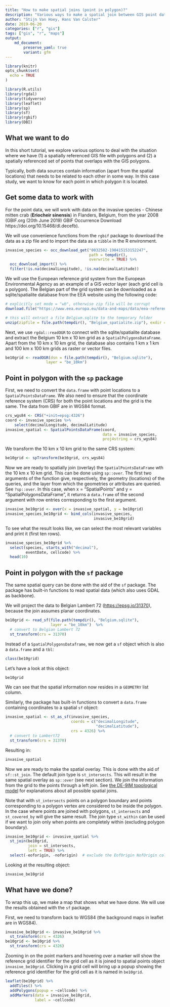 ```yaml
---
title: "How to make spatial joins (point in polygon)?"
description: "Various ways to make a spatial join between GIS point data and polygon data"
author: "Stijn Van Hoey, Hans Van Calster"
date: 2019-06-20
categories: ["r", "gis"]
tags: ["gis", "r", "maps"]
output: 
    md_document:
        preserve_yaml: true
        variant: gfm
---
```


```r
library(knitr)
opts_chunk$set(
  echo = TRUE
)
```


```r
library(R.utils)
library(rgdal)
library(tidyverse)
library(leaflet)
library(sp)
library(sf)
library(rgbif)
library(DBI)
```

## What we want to do

In this short tutorial, we explore various options to deal with the situation where we have (1) a spatially referenced GIS file with polygons and (2) a spatially referenced set of points that overlaps with the GIS polygons. 

Typically, both data sources contain information (apart from the spatial locations) that needs to be related to each other in some way. In this case study, we want to know for each point in which polygon it is located.

## Get some data to work with

For the point data, we will work with data on the invasive species - Chinese mitten crab (**Eriocheir sinensis**) in  Flanders, Belgium, from the year 2008 (GBIF.org (20th June 2019) GBIF Occurrence Download https://doi.org/10.15468/dl.decefb).

We will use convenience functions from the `rgbif` package to download the data as a zip file and to import the data as a `tibble` in the R environment. 

```r
invasive_species <- occ_download_get("0032582-190415153152247",
                                     path = tempdir(),
                                     overwrite = TRUE) %>% 
  occ_download_import() %>%
  filter(!is.na(decimalLongitude), !is.na(decimalLatitude))
```

We will use the European reference grid system from the European Environmental Agency as an example of a GIS vector layer (each grid cell is a polygon). The Belgian part of the grid system can be downloaded as a sqlite/spatialite database from the EEA website using the following code:

```r
# explicitly set mode = "wb", otherwise zip file will be corrupt
download.file("https://www.eea.europa.eu/data-and-maps/data/eea-reference-grids-2/gis-files/belgium-spatialite/at_download/file", destfile = file.path(tempdir(), "Belgium_spatialite.zip"), mode = "wb")

# this will extract a file Belgium.sqlite to the temporary folder
unzip(zipfile = file.path(tempdir(), "Belgium_spatialite.zip"), exdir = tempdir())  
```

Next, we use `rgdal::readOGR` to connect with the sqlite/spatialite database and extract the Belgium 10 km x 10 km grid as a `SpatialPolygonsDataFrame`. Apart from the 10 km x 10 km grid, the database also contains 1 km x 1 km and 100 km x 100 km grids as raster or vector files.

```r
be10grid <- readOGR(dsn = file.path(tempdir(), "Belgium.sqlite"), 
                  layer = "be_10km")
```



## Point in polygon with the `sp` package

First, we need to convert the `data.frame` with point locations to a `SpatialPointsDataFrame`. We also need to ensure that the coordinate reference system (CRS) for both the point locations and the grid is the same. The data from GBIF are in WGS84 format.

```r
crs_wgs84 <- CRS("+init=epsg:4326")
coord <- invasive_species %>%
    select(decimalLongitude, decimalLatitude)
invasive_spatial <- SpatialPointsDataFrame(coord,
                                           data = invasive_species,
                                           proj4string = crs_wgs84)
```

We transform the 10 km x 10 km grid to the same CRS system:

```r
be10grid <- spTransform(be10grid, crs_wgs84)
```

Now we are ready to spatially join (overlay) the `SpatialPointsDataFrame` wth the 10 km x 10 km grid. This can be done using `sp::over`. The first two arguments of the function give, respectively, the geometry (locations) of the queries, and the layer from which the geometries or attributes are queried. See `?sp::over`. In this case, when x = "SpatialPoints" and  y = "SpatialPolygonsDataFrame", it
returns a `data.frame` of the second argument with row entries corresponding to the first argument.

```r
invasive_be10grid <- over(x = invasive_spatial, y = be10grid)
invasive_species_be10grid <- bind_cols(invasive_species,
                                       invasive_be10grid)
```

To see what the result looks like, we can select the most relevant variables and print it (first ten rows).

```r
invasive_species_be10grid %>%
  select(species, starts_with("decimal"),
         eventDate, cellcode) %>%
  head(10)
```



## Point in polygon with the `sf` package

The same spatial query can be done with the aid of the `sf` package. The package has built-in functions to read spatial data (which also uses GDAL as backbone). 

We will project the data to Belgian Lambert 72 (<https://epsg.io/31370>), because the join assumes planar coordinates.

```r
be10grid <- read_sf(file.path(tempdir(), "Belgium.sqlite"), 
                    layer = "be_10km")  %>%
  # convert to Belgian Lambert 72
  st_transform(crs = 31370)
```

Instead of a `SpatialPolygonsDataframe`, we now get a `sf` object which is also a `data.frame` and a `tbl`:

```r
class(be10grid)
```

Let's have a look at this object:

```r
be10grid
```

We can see that the spatial information now resides in a `GEOMETRY` list column.

Similarly, the package has built-in functions to convert a `data.frame` containing coordinates to a spatial `sf` object:

```r
invasive_spatial <- st_as_sf(invasive_species,
                             coords = c("decimalLongitude",
                                        "decimalLatitude"),
                             crs = 4326) %>%
  # convert to Lambert72
  st_transform(crs = 31370)
```

Resulting in:

```r
invasive_spatial
```


Now we are ready to make the spatial overlay. This is done with the aid of `sf::st_join`. The default join type is `st_intersects`. This will result in the same spatial overlay as `sp::over` (see next section). We join the information from the grid to the points through a left join. See [the DE-9IM topological model](https://en.wikipedia.org/wiki/DE-9IM) for explanations about all possible spatial joins. 

Note that with `st_intersects` points on a polygon boundary and points corresponding to a polygon vertex are considered to be inside the polygon. In the case where points are joined with polygons, `st_intersects` and `st_covered_by` will give the same result. The join type `st_within` can be used if we want to join only when points are completely within (excluding polygon boundary).


```r
invasive_be10grid <- invasive_spatial %>%
  st_join(be10grid,
          join = st_intersects, 
          left = TRUE) %>%
  select(-eoforigin, -noforigin)  # exclude the EofOrigin NofOrigin columns
```

Looking at the resulting object:

```r
invasive_be10grid
```


## What have we done?

To wrap this up, we make a map that shows what we have done. We will use the results obtained with the `sf` package. 

First, we need to transform back to WGS84 (the background maps in leaflet are in WGS84).

```r
invasive_be10grid <- invasive_be10grid %>%
  st_transform(crs = 4326)
be10grid <- be10grid %>%
  st_transform(crs = 4326)
```


Zooming in on the point markers and hovering over a marker will show the reference grid identifier for the grid cell as it is joined to spatial points object `invasive_be10grid`. Clicking in a grid cell will bring up a popup showing the reference grid identifier for the grid cell as it is named in `be10grid`.

```r
leaflet(be10grid) %>%
  addTiles() %>%
  addPolygons(popup = ~cellcode) %>%
  addMarkers(data = invasive_be10grid,
             label = ~cellcode)
```







